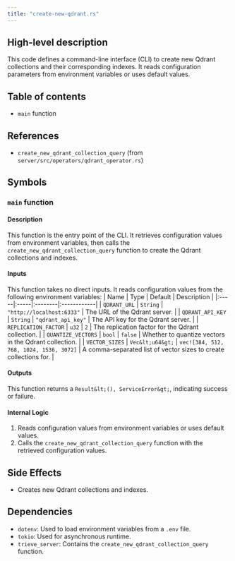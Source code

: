 ```yaml
---
title: "create-new-qdrant.rs"
---
```


## High-level description
This code defines a command-line interface (CLI) to create new Qdrant collections and their corresponding indexes. It reads configuration parameters from environment variables or uses default values.

## Table of contents
- `main` function

## References
- `create_new_qdrant_collection_query` (from `server/src/operators/qdrant_operator.rs`)

## Symbols
### `main` function
#### Description
This function is the entry point of the CLI. It retrieves configuration values from environment variables, then calls the `create_new_qdrant_collection_query` function to create the Qdrant collections and indexes.

#### Inputs
This function takes no direct inputs. It reads configuration values from the following environment variables:
| Name | Type | Default | Description |
|:-----|:-----|:--------|:------------|
| `QDRANT_URL` | `String` | `"http://localhost:6333"` | The URL of the Qdrant server. |
| `QDRANT_API_KEY` | `String` | `"qdrant_api_key"` | The API key for the Qdrant server. |
| `REPLICATION_FACTOR` | `u32` | `2` | The replication factor for the Qdrant collection. |
| `QUANTIZE_VECTORS` | `bool` | `false` | Whether to quantize vectors in the Qdrant collection. |
| `VECTOR_SIZES` | `Vec&lt;u64&gt;` | `vec![384, 512, 768, 1024, 1536, 3072]` | A comma-separated list of vector sizes to create collections for. |

#### Outputs
This function returns a `Result&lt;(), ServiceError&gt;`, indicating success or failure.

#### Internal Logic
1. Reads configuration values from environment variables or uses default values.
2. Calls the `create_new_qdrant_collection_query` function with the retrieved configuration values.

## Side Effects
- Creates new Qdrant collections and indexes.

## Dependencies
- `dotenv`: Used to load environment variables from a `.env` file.
- `tokio`: Used for asynchronous runtime.
- `trieve_server`: Contains the `create_new_qdrant_collection_query` function.

